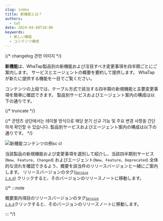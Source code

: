 ```yaml
---
slug: index
title: 新機能とは？
authors:
  - twt
date: 2024-04-08T10:00
keywords:
  - 新しい機能
  - コンテンツ構成
---
```


{/* changelog 관련 이미지 */}

<ImgLang img='changelog/changelog-new3.png' desc='新しい機能' />

**新機能**は、WhaTap製品別の新機能および注目すべき変更事項を四半期ごとにご案内します。 サービスとエージェントの概要を要約して提供します。 WhaTapが新たに提供する機能を一目でご覧ください。 

コンテンツの上段では、テーブル方式で該当する四半期の新規機能と主要変更事項を簡単に確認できます。 製品別サービスおよびエージェント案内の構成は以下の通りです。 

{/* truncate */}

{/* 콘텐츠 상단에서는 테이블 방식으로 해당 분기 신규 기능 및 주요 변경 사항을 간단하게 확인할 수 있습니다. 製品別サービスおよびエージェント案内の構成は以下の通りです。  */}

![新機能コンテンツの例sc cl](/img/changelog/changelog-ex.png)

当該製品の新規機能および変更事項を選別して紹介し、当該四半期別サービス(<code class='New'>New</code>、<code class='Feature'>Feature</code>、<code class='Changed'>Changed</code>) およびエージェント(<code class='New'>New</code>、<code class='Feature'>Feature</code>、<code class='Deprecated'>Deprecated</code>) 全体的な流れを確認できるよう、概要を該当件のリリースバージョンと一緒にご案内します。 リリースバージョンのタグ(<code class='changelog-service'><a href="../release-notes/service/service-2_0_x"><code class='changelog-service'>Service 2.0.0​</code></a></code>) クリックすると、そのバージョンのリリースノートに移動します。 

{/* :::note 

概要案内項目のリリースバージョンのタグ<code class='changelog-service'><a href="../release-notes/service/service-2_0_x"><code class='changelog-service'>Service 2.0.0​</code></a></code>クリックすると、そのバージョンのリリースノートに移動します。

::: */}
